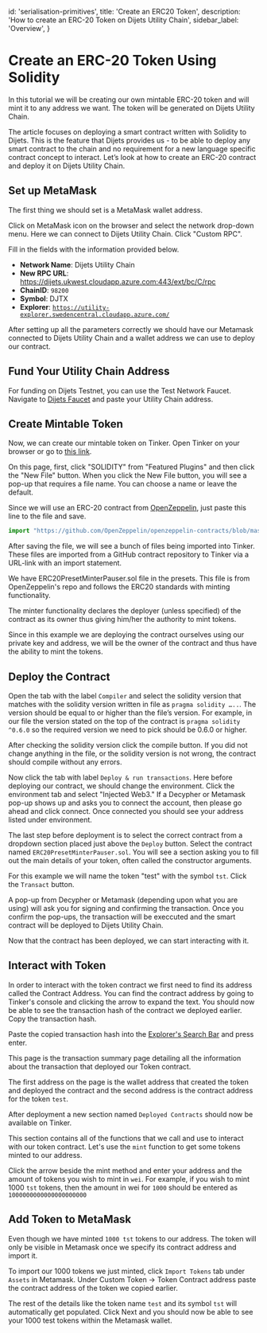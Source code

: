 
  id: 'serialisation-primitives',
  title: 'Create an ERC20 Token',
  description: 'How to create an ERC-20 Token on Dijets Utility Chain',
  sidebar_label: 'Overview',
}

# Create an ERC-20 Token Using Solidity

In this tutorial we will be creating our own mintable ERC-20 token and will mint it to
any address we want. The token will be generated on Dijets Utility Chain.

The article focuses on deploying a smart contract written with Solidity to
Dijets. This is the feature that Dijets provides us - to be able to deploy
any smart contract to the chain and no requirement for a new language specific
contract concept to interact. Let’s look at how to create an ERC-20 contract and
deploy it on Dijets Utility Chain.

## Set up MetaMask

The first thing we should set is a MetaMask wallet address.

Click on MetaMask icon on the browser and select the network drop-down menu.
Here we can connect to Dijets Utility Chain. Click "Custom RPC".

Fill in the fields with the information provided below.

- **Network Name**: Dijets Utility Chain
- **New RPC URL**: https://dijets.ukwest.cloudapp.azure.com:443/ext/bc/C/rpc
- **ChainID**: `98200`
- **Symbol**: DJTX
- **Explorer**: [`https://utility-explorer.swedencentral.cloudapp.azure.com/`](https://utility-explorer.swedencentral.cloudapp.azure.com/)

After setting up all the parameters correctly we should have our Metamask connected to Dijets Utility Chain and a wallet address we can use to deploy our contract.

## Fund Your Utility Chain Address

For funding on Dijets Testnet, you can use the Test Network Faucet. Navigate
to [Dijets Faucet](https://faucet.dijets.io) and paste your
Utility Chain address.

## Create Mintable Token

Now, we can create our mintable token on Tinker. Open Tinker on your browser or go
to [this
link](https://tinker.dijets.io/dijets-ide/).

On this page, first, click "SOLIDITY" from "Featured
Plugins" and then click the "New File" button. When you click the New File
button, you will see a pop-up that requires a file name. You can choose a name
or leave the default.

Since we will use an ERC-20 contract from
[OpenZeppelin](https://openzeppelin.com/contracts/), just paste this line to the
file and save.

```jsx
import "https://github.com/OpenZeppelin/openzeppelin-contracts/blob/master/contracts/token/ERC20/presets/ERC20PresetMinterPauser.sol";
```

After saving the file, we will see a bunch of files being imported into Tinker.
These files are imported from a GitHub contract repository
to Tinker via a URL-link with an import statement.

We have ERC20PresetMinterPauser.sol file in the presets. This file is from
OpenZeppelin's repo and follows the ERC20 standards with minting functionality.

The minter functionality declares the deployer (unless specified) of the contract
as its owner thus giving him/her the authority to mint tokens.

Since in this example we are deploying the contract ourselves using our private key and address,
we will be the owner of the contract and thus have the
ability to mint the tokens.

## Deploy the Contract

Open the tab with the label `Compiler` and select the solidity version that
matches with the solidity version written in file as `pragma solidity …..`. The
version should be equal to or higher than the file’s version. For example, in our
file the version stated on the top of the contract is `pragma solidity ^0.6.0`
so the required version we need to pick should be 0.6.0 or
higher.

After checking the solidity version click the compile button. If you did not
change anything in the file, or the solidity version is not wrong, the contract
should compile without any errors.

Now click the tab with label `Deploy & run transactions`. Here before
deploying our contract, we should change the environment. Click the
environment tab and select "Injected Web3." If a Decypher or Metamask pop-up shows up and asks you to
connect the account, then please go ahead and click connect. Once connected you should see your
address listed under environment.

The last step before deployment is to select the correct contract from a dropdown section
placed just above the `Deploy` button. Select the contract named `ERC20PresetMinterPauser.sol`.
You will see a section asking you to fill out the main details of your token, often called
the constructor arguments.

For this example we will name the token "test" with the symbol
`tst`. Click the `Transact` button.

A pop-up from Decypher or Metamask (depending upon what you are using) will ask you for signing
and confirming the transaction. Once you confirm the pop-ups, the transaction will be execcuted and the smart
contract will be deployed to Dijets Utility Chain.

Now that the contract has been deployed, we can start interacting with it.

## Interact with Token

In order to interact with the token contract we first need to find its address called the Contract Address.
You can find the contract address by going to Tinker's console and
clicking the arrow to expand the text. You should now be able to see the transaction hash of the contract we deployed earlier. 
Copy the transaction hash.

Paste the copied transaction hash into the [Explorer's Search Bar](https://utility-explorer.swedencentral.cloudapp.azure.com/) and press enter.

This page is the transaction summary page detailing all the information about the transaction that deployed our Token contract.

The first address on the page is the wallet address that created the token and deployed the contract and the second address is
the contract address for the token `test`. 

After deployment a new section named `Deployed Contracts` should now be available on Tinker.

This section contains all of the functions that we call and use to interact with our token
contract. Let's use the `mint` function to get some tokens minted to our address.

Click the arrow beside the mint method and enter your address and the amount of tokens you wish to mint
in `wei`. For example, if you wish to mint 1000 `tst` tokens, then the amount in wei for `1000` should be entered 
as `1000000000000000000000`

## Add Token to MetaMask

Even though we have minted `1000 tst` tokens to our address. The token will only
be visible in Metamask once we specify its contract address and import it.

To import our 1000 tokens we just minted, click `Import Tokens` tab under `Assets` in Metamask.
Under Custom Token -> Token Contract address paste the contract address of the token we copied earlier.

The rest of the details like the token name `test` and its symbol `tst` will automatically get populated.
Click Next and you should now be able to see your 1000 test tokens within the Metamask wallet.


